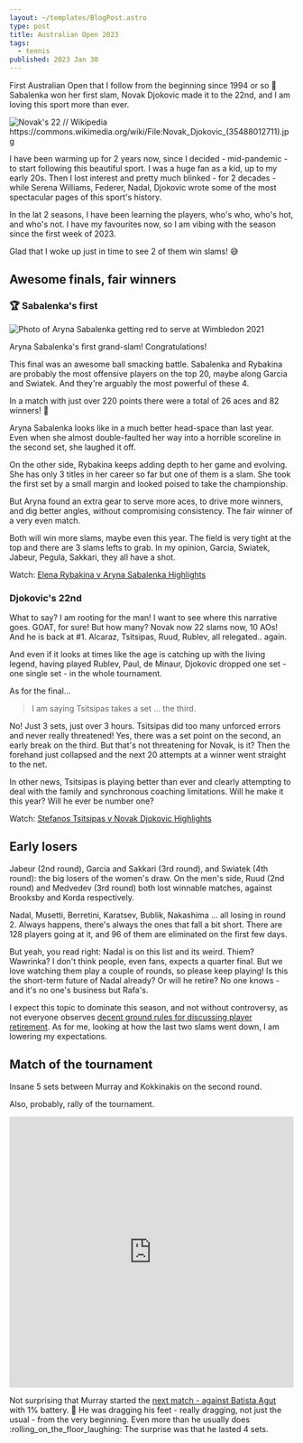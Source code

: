 ```yaml
---
layout: ~/templates/BlogPost.astro
type: post
title: Australian Open 2023
tags:
  - tennis
published: 2023 Jan 30
---
```


<Abstract>

First Australian Open that I follow from the beginning since 1994 or so :tennis: Sabalenka won her first slam, Novak Djokovic made it to the 22nd, and I am loving this sport more than ever.

</Abstract>

<Hero>

![](./media/ao-2023-novak-22.jpg "Novak's 22 // Wikipedia https://commons.wikimedia.org/wiki/File:Novak_Djokovic_(35488012711).jpg")

</Hero>

I have been warming up for 2 years now, since I decided - mid-pandemic - to start following this beautiful sport. I was a huge fan as a kid, up to my early 20s. Then I lost interest and pretty much blinked - for 2 decades - while Serena Williams, Federer, Nadal, Djokovic wrote some of the most spectacular pages of this sport's history.

In the lat 2 seasons, I have been learning the players, who's who, who's hot, and who's not. I have my favourites now, so I am vibing with the season since the first week of 2023.

Glad that I woke up just in time to see 2 of them win slams! :sweat_smile:

## Awesome finals, fair winners

### :trophy: Sabalenka's first

![Photo of Aryna Sabalenka getting red to serve at Wimbledon 2021](./media/aryna-sabalenka-wimbledon.jpg '// Wikipedia https://commons.wikimedia.org/wiki/File:Sabalenka_WM18_%283%29_%2830063199288%29.jpg')

Aryna Sabalenka's first grand-slam! Congratulations!

This final was an awesome ball smacking battle. Sabalenka and Rybakina are probably the most offensive players on the top 20, maybe along Garcia and Swiatek. And they're arguably the most powerful of these 4.

In a match with just over 220 points there were a total of 26 aces and 82 winners! :exploding_head:

Aryna Sabalenka looks like in a much better head-space than last year. Even when she almost double-faulted her way into a horrible scoreline in the second set, she laughed it off.

On the other side, Rybakina keeps adding depth to her game and evolving. She has only 3 titles in her career so far but one of them is a slam. She took the first set by a small margin and looked poised to take the championship.

But Aryna found an extra gear to serve more aces, to drive more winners, and dig better angles, without compromising consistency. The fair winner of a very even match.

Both will win more slams, maybe even this year. The field is very tight at the top and there are 3 slams lefts to grab. In my opinion, Garcia, Swiatek, Jabeur, Pegula, Sakkari, they all have a shot.

Watch: [Elena Rybakina v Aryna Sabalenka Highlights](https://ausopen.com/match/2023-elena-rybakina-vs-aryna-sabalenka-ws701)

### Djokovic's 22nd

What to say? I am rooting for the man! I want to see where this narrative goes. GOAT, for sure! But how many? Novak now 22 slams now, 10 AOs! And he is back at #1. Alcaraz, Tsitsipas, Ruud, Rublev, all relegated.. again.

And even if it looks at times like the age is catching up with the living legend, having played Rublev, Paul, de Minaur, Djokovic dropped one set - one single set - in the whole tournament.

As for the final...

> I am saying Tsitsipas takes a set ... the third.

No! Just 3 sets, just over 3 hours. Tsitsipas did too many unforced errors and never really threatened! Yes, there was a set point on the second, an early break on the third. But that's not threatening for Novak, is it? Then the forehand just collapsed and the next 20 attempts at a winner went straight to the net.

In other news, Tsitsipas is playing better than ever and clearly attempting to deal with the family and synchronous coaching limitations. Will he make it this year? Will he ever be number one?

Watch: [Stefanos Tsitsipas v Novak Djokovic Highlights](https://ausopen.com/match/2023-stefanos-tsitsipas-vs-novak-djokovic-ms701#!media)

## Early losers

Jabeur (2nd round), Garcia and Sakkari (3rd round), and Swiatek (4th round): the big losers of the women's draw. On the men's side, Ruud (2nd round) and Medvedev (3rd round) both lost winnable matches, against Brooksby and Korda respectively.

Nadal, Musetti, Berretini, Karatsev, Bublik, Nakashima ... all losing in round 2. Always happens, there's always the ones that fall a bit short. There are 128 players going at it, and 96 of them are eliminated on the first few days.

But yeah, you read right: Nadal is on this list and its weird. Thiem? Wawrinka? I don't think people, even fans, expects a quarter final. But we love watching them play a couple of rounds, so please keep playing! Is this the short-term future of Nadal already? Or will he retire? No one knows - and it's no one's business but Rafa's.

I expect this topic to dominate this season, and not without controversy, as not everyone observes [decent ground rules for discussing player retirement](https://www.reddit.com/r/tennis/comments/10oxnuk/some_decent_ground_rules_for_discussing_player/). As for me, looking at how the last two slams went down, I am lowering my expectations.

## Match of the tournament

Insane 5 sets between Murray and Kokkinakis on the second round.

Also, probably, rally of the tournament.

<iframe
  width="100%"
  height="480"
  src="https://www.youtube.com/embed/vO1veNvpWhQ"
  frameBorder="0"
  allow="encrypted-media; picture-in-picture"
  allowfullscreen
></iframe>

Not surprising that Murray started the [next match - against Batista Agut](https://ausopen.com/match/2023-andy-murray-vs-roberto-bautista-agut-ms315#!media?g=video-6319029828112) with 1% battery. :battery: He was dragging his feet - really dragging, not just the usual - from the very beginning. Even more than he usually does :rolling_on_the_floor_laughing: The surprise was that he lasted 4 sets.
